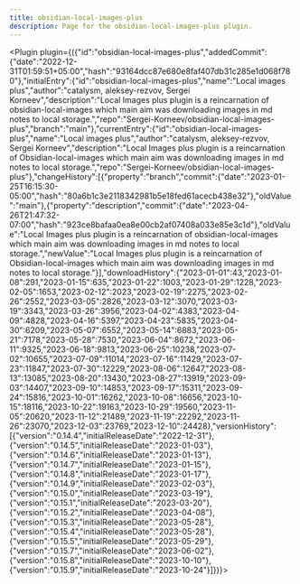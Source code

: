 ---
title: obsidian-local-images-plus
description: Page for the obsidian-local-images-plus plugin.
---


<Plugin plugin={({"id":"obsidian-local-images-plus","addedCommit":{"date":"2022-12-31T01:59:51+05:00","hash":"93164dcc87e680e8faf407db31c285e1d068f780"},"initialEntry":{"id":"obsidian-local-images-plus","name":"Local images plus","author":"catalysm, aleksey-rezvov, Sergei Korneev","description":"Local Images plus plugin is a reincarnation of obsidian-local-images which main aim was downloading images in md notes to local storage.","repo":"Sergei-Korneev/obsidian-local-images-plus","branch":"main"},"currentEntry":{"id":"obsidian-local-images-plus","name":"Local images plus","author":"catalysm, aleksey-rezvov, Sergei Korneev","description":"Local Images plus plugin is a reincarnation of Obsidian-local-images which main aim was downloading images in md notes to local storage.","repo":"Sergei-Korneev/obsidian-local-images-plus"},"changeHistory":[{"property":"branch","commit":{"date":"2023-01-25T16:15:30-05:00","hash":"80a6b1c3e2118342981b5e18fed61acecb438e32"},"oldValue":"main"},{"property":"description","commit":{"date":"2023-04-26T21:47:32-07:00","hash":"923ce8bafaa0ea8e00cb2af07408a033e85e3c1d"},"oldValue":"Local Images plus plugin is a reincarnation of obsidian-local-images which main aim was downloading images in md notes to local storage.","newValue":"Local Images plus plugin is a reincarnation of Obsidian-local-images which main aim was downloading images in md notes to local storage."}],"downloadHistory":{"2023-01-01":43,"2023-01-08":291,"2023-01-15":635,"2023-01-22":1003,"2023-01-29":1228,"2023-02-05":1653,"2023-02-12":2023,"2023-02-19":2275,"2023-02-26":2552,"2023-03-05":2826,"2023-03-12":3070,"2023-03-19":3343,"2023-03-26":3956,"2023-04-02":4383,"2023-04-09":4828,"2023-04-16":5397,"2023-04-23":5835,"2023-04-30":6209,"2023-05-07":6552,"2023-05-14":6883,"2023-05-21":7178,"2023-05-28":7530,"2023-06-04":8672,"2023-06-11":9325,"2023-06-18":9813,"2023-06-25":10238,"2023-07-02":10655,"2023-07-09":11014,"2023-07-16":11429,"2023-07-23":11847,"2023-07-30":12229,"2023-08-06":12647,"2023-08-13":13085,"2023-08-20":13430,"2023-08-27":13919,"2023-09-03":14407,"2023-09-10":14853,"2023-09-17":15311,"2023-09-24":15816,"2023-10-01":16262,"2023-10-08":16656,"2023-10-15":18116,"2023-10-22":19163,"2023-10-29":19560,"2023-11-05":20620,"2023-11-12":21489,"2023-11-19":22292,"2023-11-26":23070,"2023-12-03":23769,"2023-12-10":24428},"versionHistory":[{"version":"0.14.4","initialReleaseDate":"2022-12-31"},{"version":"0.14.5","initialReleaseDate":"2023-01-03"},{"version":"0.14.6","initialReleaseDate":"2023-01-13"},{"version":"0.14.7","initialReleaseDate":"2023-01-15"},{"version":"0.14.8","initialReleaseDate":"2023-01-17"},{"version":"0.14.9","initialReleaseDate":"2023-02-03"},{"version":"0.15.0","initialReleaseDate":"2023-03-19"},{"version":"0.15.1","initialReleaseDate":"2023-03-20"},{"version":"0.15.2","initialReleaseDate":"2023-04-08"},{"version":"0.15.3","initialReleaseDate":"2023-05-28"},{"version":"0.15.4","initialReleaseDate":"2023-05-28"},{"version":"0.15.5","initialReleaseDate":"2023-05-29"},{"version":"0.15.7","initialReleaseDate":"2023-06-02"},{"version":"0.15.8","initialReleaseDate":"2023-10-10"},{"version":"0.15.9","initialReleaseDate":"2023-10-24"}]})}></Plugin>